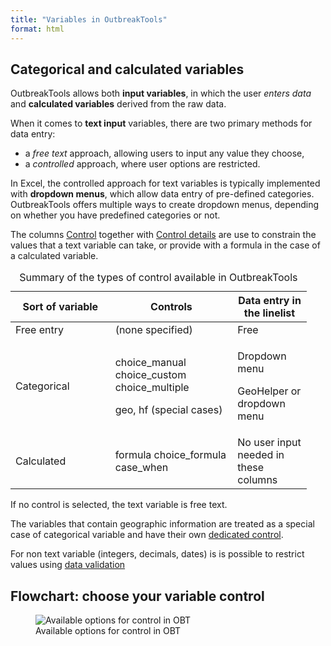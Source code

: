 ```yaml
---
title: "Variables in OutbreakTools"
format: html
---
```


## Categorical and calculated variables

OutbreakTools allows both **input variables**, in which the user *enters data* and **calculated variables** derived from the raw data.

When it comes to **text input** variables, there are two primary methods for data entry: 

- a *free text* approach, allowing users to input any value they choose, 
- a *controlled* approach, where user options are restricted. 

In Excel, the controlled approach for text variables is typically implemented with **dropdown menus**, which allow data entry of pre-defined categories. OutbreakTools offers multiple ways to create dropdown menus, depending on whether you have predefined categories or not. 

The columns [Control](#sec-var-control) together with [Control details](#sec-var-control-details) are use to constrain the values that a text variable can take, or provide with a formula in the case of a calculated variable.

+----------------------+---------------------------+----------------+
| Sort of variable     | Controls                  | Data entry in  |
|                      |                           | the linelist   |
+======================+===========================+================+
| Free entry           | (none specified)          | Free           |
+----------------------+---------------------------+----------------+
| Categorical          | choice_manual             | Dropdown menu  |
|                      | choice_custom             |                |
|                      | choice_multiple           |                |
|                      |                           |                |
|                      | geo, hf (special cases)   | GeoHelper or   |
|                      |                           | dropdown menu  |
+----------------------+---------------------------+----------------+
| Calculated           | formula                   | No user input  |
|                      | choice_formula            | needed in      |
|                      | case_when                 | these columns  |
+----------------------+---------------------------+----------------+
: Summary of the types of control available in OutbreakTools

::: {.callout-note}
If no control is selected, the text variable is free text.
:::

::: {.callout-note}
The variables that contain geographic information are treated as a special case of categorical variable and have their own [dedicated control](../reference/dictionary_sheet.qmd#sec-geo-data).
:::


::: {.callout-note}
For non text variable (integers, decimals, dates) is is possible to restrict values using [data validation](../reference/dictionary_sheet.qmd#sec-data-validation)
:::


## Flowchart: choose your variable control

![Available options for control in OBT](../images/im-128-var-control.png){fig-align="center"}